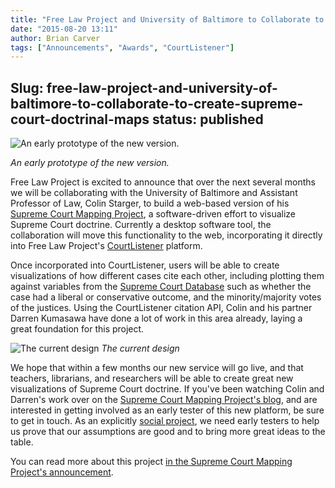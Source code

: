```yaml
---
title: "Free Law Project and University of Baltimore to Collaborate to Create Supreme Court Doctrinal Maps"
date: "2015-08-20 13:11"
author: Brian Carver
tags: ["Announcements", "Awards", "CourtListener"]
---
```

Slug: free-law-project-and-university-of-baltimore-to-collaborate-to-create-supreme-court-doctrinal-maps
status: published
---

![An early prototype of the new version.](/images/scotus-maps-prototype.png)

*An early prototype of the new version.*

Free Law Project is excited to announce that over the next several
months we will be collaborating with the University of Baltimore and
Assistant Professor of Law, Colin Starger, to build a web-based version
of his [Supreme Court Mapping
Project](http://law.ubalt.edu/faculty/scotus-mapping/index.cfm), a
software-driven effort to visualize Supreme Court doctrine. Currently a
desktop software tool, the collaboration will move this functionality to
the web, incorporating it directly into Free Law Project's
[CourtListener](https://www.courtlistener.com) platform.

Once incorporated into CourtListener, users will be able to create
visualizations of how different cases cite each other, including
plotting them against variables from the [Supreme Court
Database](http://scdb.wustl.edu/index.php) such as whether the case had
a liberal or conservative outcome, and the minority/majority votes of
the justices. Using the CourtListener citation API, Colin and his
partner Darren Kumasawa have done a lot of work in this area already,
laying a great foundation for this project.

![The current design](/images/scotus-map-current.jpg)
*The current design*

We hope that within a few months our new service will go live, and that
teachers, librarians, and researchers will be able to create great new
visualizations of Supreme Court doctrine. If you've been watching Colin
and Darren's work over on the [Supreme Court Mapping Project's
blog](http://blogs.ubalt.edu/cstarger/), and are interested in getting
involved as an early tester of this new platform, be sure to get in
touch. As an explicitly [social
project](http://blogs.ubalt.edu/cstarger/2015/08/20/social-research-for-social-justice-a-free-law-project/),
we need early testers to help us prove that our assumptions are good and
to bring more great ideas to the table.

You can read more about this project [in the Supreme Court Mapping
Project's
announcement](http://blogs.ubalt.edu/cstarger/2015/08/20/social-research-for-social-justice-a-free-law-project/).

 

